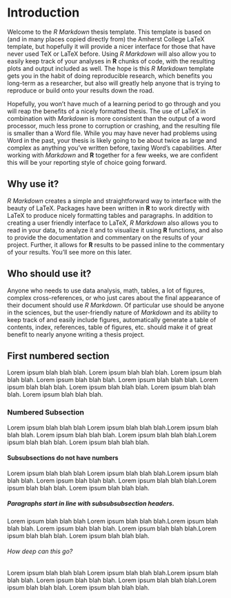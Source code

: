 <!--
This file is for including Chapter 1. Feel free to change the name of the Rmd file as you wish, but don't forget to change it in the _bookdown.yml file as well.

Notice that it's also good practice to label your chapters and sections (in this case {#intro}).  This will help you debug potential issues as you knit and allows you to link references to the chapter or section throughout the document.

-->

# Introduction {#intro}

Welcome to the _R Markdown_ thesis template. This template is based on (and in many places copied directly from) the Amherst College LaTeX template, but hopefully it will provide a nicer interface for those that have never used TeX or LaTeX before.  Using _R Markdown_ will also allow you to easily keep track of your analyses in **R** chunks of code, with the resulting plots and output included as well.  The hope is this _R Markdown_ template gets you in the habit of doing reproducible research, which benefits you long-term as a researcher, but also will greatly help anyone that is trying to reproduce or build onto your results down the road.

Hopefully, you won't have much of a learning period to go through and you will reap the benefits of a nicely formatted thesis.  The use of LaTeX in combination with _Markdown_ is more consistent than the output of a word processor, much less prone to corruption or crashing, and the resulting file is smaller than a Word file. While you may have never had problems using Word in the past, your thesis is likely going to be about twice as large and complex as anything you've written before, taxing Word's capabilities.  After working with _Markdown_ and **R** together for a few weeks, we are confident this will be your reporting style of choice going forward.

<!--
The {.unnumbered} option here means that this section will be "Section 1.0." You can also use {-} for no numbers on chapters or sections (see following section).
-->

## Why use it? {.unnumbered}

_R Markdown_ creates a simple and straightforward way to interface with the beauty of LaTeX.  Packages have been written in **R** to work directly with LaTeX to produce nicely formatting tables and paragraphs. In addition to creating a user friendly interface to LaTeX, _R Markdown_ also allows you to read in your data, to analyze it and to visualize it using **R** functions, and also to provide the documentation and commentary on the results of your project.  Further, it allows for **R** results to be passed inline to the commentary of your results.  You'll see more on this later.  

## Who should use it? {-}

Anyone who needs to use data analysis, math, tables, a lot of figures, complex cross-references, or who just cares about the final appearance of their document should use _R Markdown_. Of particular use should be anyone in the sciences, but the user-friendly nature of _Markdown_ and its ability to keep track of and easily include figures, automatically generate a table of contents, index, references, table of figures, etc. should make it of great benefit to nearly anyone writing a thesis project.


## First numbered section

Lorem ipsum blah blah blah. Lorem ipsum blah blah blah. Lorem ipsum blah blah blah. Lorem ipsum blah blah blah. Lorem ipsum blah blah blah. Lorem ipsum blah blah blah. Lorem ipsum blah blah blah. Lorem ipsum blah blah blah. Lorem ipsum blah blah blah. 

### Numbered Subsection

Lorem ipsum blah blah blah Lorem ipsum blah blah blah.Lorem ipsum blah blah blah. Lorem ipsum blah blah blah. Lorem ipsum blah blah blah.Lorem ipsum blah blah blah. Lorem ipsum blah blah blah.


#### Subsubsections do not have numbers

Lorem ipsum blah blah blah Lorem ipsum blah blah blah.Lorem ipsum blah blah blah. Lorem ipsum blah blah blah. Lorem ipsum blah blah blah.Lorem ipsum blah blah blah. Lorem ipsum blah blah blah.


##### Paragraphs start in line with subsubsubsection headers.

Lorem ipsum blah blah blah Lorem ipsum blah blah blah.Lorem ipsum blah blah blah. Lorem ipsum blah blah blah. Lorem ipsum blah blah blah.Lorem ipsum blah blah blah. Lorem ipsum blah blah blah.



###### How deep can this go?

Lorem ipsum blah blah blah Lorem ipsum blah blah blah.Lorem ipsum blah blah blah. Lorem ipsum blah blah blah. Lorem ipsum blah blah blah.Lorem ipsum blah blah blah. Lorem ipsum blah blah blah.
